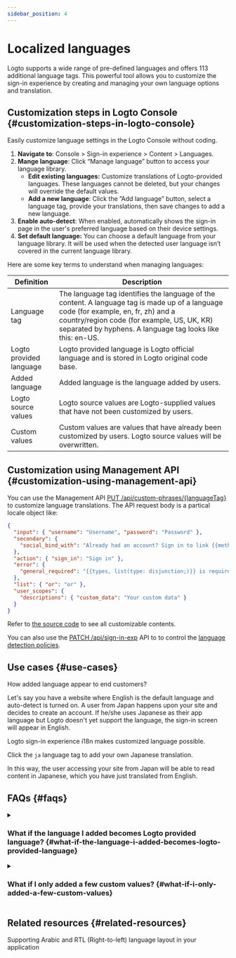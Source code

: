 ```yaml
---
sidebar_position: 4
---
```


# Localized languages

Logto supports a wide range of pre-defined languages and offers 113 additional language tags. This powerful tool allows you to customize the sign-in experience by creating and managing your own language options and translation.

## Customization steps in Logto Console \{#customization-steps-in-logto-console}

Easily customize language settings in the Logto Console without coding.

1. **Navigate to**: <CloudLink to="/sign-in-experience/content">Console > Sign-in experience > Content > Languages</CloudLink>.
2. **Mange language**: Click “Manage language” button to access your language library.
   - **Edit existing languages:** Customize translations of Logto-provided languages. These languages cannot be deleted, but your changes will override the default values.
   - **Add a new language**: Click the ”Add language” button, select a language tag, provide your translations, then save changes to add a new language.
3. **Enable auto-detect**: When enabled, automatically shows the sign-in page in the user's preferred language based on their device settings.
4. **Set default language:** You can choose a default language from your language library. It will be used when the detected user language isn’t covered in the current language library.

Here are some key terms to understand when managing languages:

| Definition              | Description                                                                                                                                                                                                                                      |
| ----------------------- | ------------------------------------------------------------------------------------------------------------------------------------------------------------------------------------------------------------------------------------------------ |
| Language tag            | The language tag identifies the language of the content. A language tag is made up of a language code (for example, en, fr, zh) and a country/region code (for example, US, UK, KR) separated by hyphens. A language tag looks like this: en-US. |
| Logto provided language | Logto provided language is Logto official language and is stored in Logto original code base.                                                                                                                                                    |
| Added language          | Added language is the language added by users.                                                                                                                                                                                                   |
| Logto source values     | Logto source values are Logto-supplied values that have not been customized by users.                                                                                                                                                            |
| Custom values           | Custom values are values that have already been customized by users. Logto source values will be overwritten.                                                                                                                                    |

## Customization using Management API \{#customization-using-management-api}

You can use the Management API [PUT /api/custom-phrases/\{languageTag\}](https://openapi.logto.io/operation/operation-replacecustomphrase) to customize language translations. The API request body is a partical locale object like:

```json
{
  "input": { "username": "Username", "password": "Password" },
  "secondary": {
    "social_bind_with": "Already had an account? Sign in to link {{methods, list(type: disjunction;)}} with your social identity."
  },
  "action": { "sign_in": "Sign in" },
  "error": {
    "general_required": "{{types, list(type: disjunction;)}} is required"
  },
  "list": { "or": "or" },
  "user_scopes": {
    "descriptions": { "custom_data": "Your custom data" }
  }
}
```

Refer to [the source code](https://github.com/logto-io/logto/blob/master/packages/phrases-experience/src/locales/en/index.ts) to see all customizable contents.

You can also use the [PATCH /api/sign-in-exp](https://openapi.logto.io/group/endpoint-sign-in-experience) API to to control the [language detection policies](https://openapi.logto.io/operation/operation-getsigninexp#operation-getsigninexp-200-body-application-json-languageinfo).

## Use cases \{#use-cases}

How added language appear to end customers?

Let's say you have a website where English is the default language and auto-detect is turned on. A user from Japan happens upon your site and decides to create an account. If he/she uses Japanese as their app language but Logto doesn't yet support the language, the sign-in screen will appear in English.

Logto sign-in experience i18n makes customized language possible.

Click the `ja` language tag to add your own Japanese translation.

In this way, the user accessing your site from Japan will be able to read content in Japanese, which you have just translated from English.

## FAQs \{#faqs}

<details>
  <summary>

### What if the language I added becomes Logto provided language? \{#what-if-the-language-i-added-becomes-logto-provided-language}

</summary>

Next to the language tag on the left, a Logto-provided tag will appear, and the language you added will no longer be removable. The modified values continue to function and replace the original Logto values. Erase the user-supplied values to use the values provided by Logto's default configuration.

</details>

<details>
  <summary>

### What if I only added a few custom values? \{#what-if-i-only-added-a-few-custom-values}

</summary>

What the final users see is the result of the two columns merging.
Suppose, that you only want to make adjustments to a subset of the original content copies that Logto supplied. The only difference between your signup screen and the one provided by Logto will be the keys you edited. The rest of the content will remain unchanged.

</details>

## Related resources \{#related-resources}

<Url href="https://blog.logto.io/rtl-language-support">
  Supporting Arabic and RTL (Right-to-left) language layout in your application
</Url>
